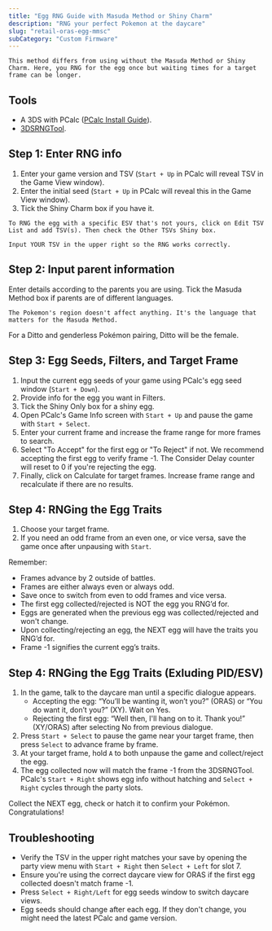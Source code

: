 ```yaml
---
title: "Egg RNG Guide with Masuda Method or Shiny Charm"
description: "RNG your perfect Pokemon at the daycare"
slug: "retail-oras-egg-mmsc"
subCategory: "Custom Firmware"
---
```


```
This method differs from using without the Masuda Method or Shiny Charm. Here, you RNG for the egg once but waiting times for a target frame can be longer.
```

## Tools

- A 3DS with PCalc ([PCalc Install Guide](https://www.pokemonrng.com/misc-3ds-installing-pcalc)).
- [3DSRNGTool](https://github.com/wwwwwwzx/3DSRNGTool/releases).

## Step 1: Enter RNG info

1. Enter your game version and TSV (`Start + Up` in PCalc will reveal TSV in the Game View window).
2. Enter the initial seed (`Start + Up` in PCalc will reveal this in the Game View window).
3. Tick the Shiny Charm box if you have it.

```
To RNG the egg with a specific ESV that's not yours, click on Edit TSV List and add TSV(s). Then check the Other TSVs Shiny box.

Input YOUR TSV in the upper right so the RNG works correctly.
```

## Step 2: Input parent information

Enter details according to the parents you are using. Tick the Masuda Method box if parents are of different languages.

```
The Pokemon's region doesn't affect anything. It's the language that matters for the Masuda Method.
```

For a Ditto and genderless Pokémon pairing, Ditto will be the female.

## Step 3: Egg Seeds, Filters, and Target Frame

1. Input the current egg seeds of your game using PCalc's egg seed window (`Start + Down`).
2. Provide info for the egg you want in Filters.
3. Tick the Shiny Only box for a shiny egg.
4. Open PCalc's Game Info screen with `Start + Up` and pause the game with `Start + Select`.
5. Enter your current frame and increase the frame range for more frames to search.
6. Select "To Accept" for the first egg or "To Reject" if not. We recommend accepting the first egg to verify frame -1. The Consider Delay counter will reset to 0 if you're rejecting the egg.
7. Finally, click on Calculate for target frames. Increase frame range and recalculate if there are no results.

## Step 4: RNGing the Egg Traits

1. Choose your target frame.
2. If you need an odd frame from an even one, or vice versa, save the game once after unpausing with `Start`.

Remember:

- Frames advance by 2 outside of battles.
- Frames are either always even or always odd.
- Save once to switch from even to odd frames and vice versa.
- The first egg collected/rejected is NOT the egg you RNG’d for.
- Eggs are generated when the previous egg was collected/rejected and won't change.
- Upon collecting/rejecting an egg, the NEXT egg will have the traits you RNG’d for.
- Frame -1 signifies the current egg’s traits.

## Step 4: RNGing the Egg Traits (Exluding PID/ESV)

1. In the game, talk to the daycare man until a specific dialogue appears.
   - Accepting the egg: “You’ll be wanting it, won’t you?” (ORAS) or “You do want it, don’t you?” (XY). Wait on Yes.
   - Rejecting the first egg: “Well then, I'll hang on to it. Thank you!” (XY/ORAS) after selecting No from previous dialogue.
2. Press `Start + Select` to pause the game near your target frame, then press `Select` to advance frame by frame.
3. At your target frame, hold `A` to both unpause the game and collect/reject the egg.
4. The egg collected now will match the frame -1 from the 3DSRNGTool. PCalc's `Start + Right` shows egg info without hatching and `Select + Right` cycles through the party slots.

Collect the NEXT egg, check or hatch it to confirm your Pokémon. Congratulations!

## Troubleshooting

- Verify the TSV in the upper right matches your save by opening the party view menu with `Start + Right` then `Select + Left` for slot 7.
- Ensure you're using the correct daycare view for ORAS if the first egg collected doesn't match frame -1.
- Press `Select + Right/Left` for egg seeds window to switch daycare views.
- Egg seeds should change after each egg. If they don't change, you might need the latest PCalc and game version.
